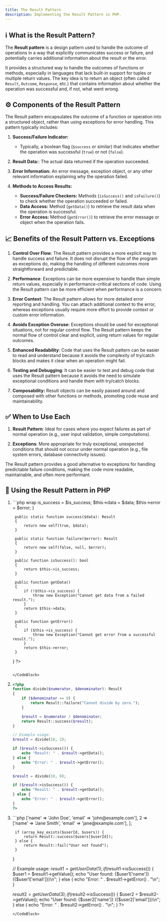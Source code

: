 ```yaml
---
title: The Result Pattern
description: Implementing the Result Pattern in PHP.
---
```



## ℹ What is the Result Pattern?

The **Result pattern** is a design pattern used to handle the outcome of operations in a way that explicitly communicates success or failure, and potentially carries additional information about the result or the error.

It provides a structured way to handle the outcomes of functions or methods, especially in languages that lack built-in support for tuples or multiple return values. The key idea is to return an object (often called `Result`, `Outcome`, `Response`, etc.) that contains information about whether the operation was successful and, if not, what went wrong.

## ⚙ Components of the Result Pattern

The Result pattern encapsulates the outcome of a function or operation into a structured object, rather than using exceptions for error handling. This pattern typically includes:

1. **Success/Failure Indicator:**
   - Typically, a boolean flag (`$success` or similar) that indicates whether the operation was successful (`true`) or not (`false`).

2. **Result Data:**: The actual data returned if the operation succeeded.

3. **Error Information:** An error message, exception object, or any other relevant information explaining why the operation failed.

4. **Methods to Access Results:**
   - **Success/Failure Checkers:** Methods (`isSuccess()` and `isFailure()`) to check whether the operation succeeded or failed.
   - **Data Access:** Method (`getData()`) to retrieve the result data when the operation is successful.
   - **Error Access:** Method (`getError()`) to retrieve the error message or object when the operation fails.

## 📈 Benefits of the Result Pattern vs. Exceptions

1. **Control Over Flow**: The Result pattern provides a more explicit way to handle success and failure. It does not disrupt the flow of the program as exceptions do, making the handling of different outcomes more straightforward and predictable.

2. **Performance**: Exceptions can be more expensive to handle than simple return values, especially in performance-critical sections of code. Using the Result pattern can be more efficient when performance is a concern.

3. **Error Context**: The Result pattern allows for more detailed error reporting and handling. You can attach additional context to the error, whereas exceptions usually require more effort to provide context or custom error information.

4. **Avoids Exception Overuse**: Exceptions should be used for exceptional situations, not for regular control flow. The Result pattern keeps the normal flow of control clear and explicit, using return values for regular outcomes.

5. **Enhanced Readability**: Code that uses the Result pattern can be easier to read and understand because it avoids the complexity of try/catch blocks and makes it clear when an operation might fail.

6. **Testing and Debugging**: It can be easier to test and debug code that uses the Result pattern because it avoids the need to simulate exceptional conditions and handle them with try/catch blocks.

7. **Composability:** Result objects can be easily passed around and composed with other functions or methods, promoting code reuse and maintainability.

## ✅ When to Use Each

1. **Result Pattern**: Ideal for cases where you expect failures as part of normal operation (e.g., user input validation, simple computations).
  
2. **Exceptions**: More appropriate for truly exceptional, unexpected conditions that should not occur under normal operation (e.g., file system errors, database connectivity issues).

<Aside type="tip">
The Result pattern provides a good alternative to exceptions for handling predictable failure conditions, making the code more readable, maintainable, and often more performant.
</Aside>

## 🚀 Using the Result Pattern in PHP 
 
<Steps>

1. <CodeBlock title=" Create a the following PHP class">
    ```php wrap
    <?php
    class Result
    {
        private $is_success;
        private $data;
        private $error;
        private function __construct(bool $is_success, $data = null, $error = null)
        {
            $this->is_success = $is_success;
            $this->data = $data;
            $this->error = $error;
        }

        public static function success($data): Result
        {
            return new self(true, $data);
        }

        public static function failure($error): Result
        {
            return new self(false, null, $error);
        }

        public function isSuccess(): bool
        {
            return $this->is_success;
        }

        public function getData()
        {
            if (!$this->is_success) {
                throw new Exception("Cannot get data from a failed result.");
            }
            return $this->data;
        }

        public function getError()
        {
            if ($this->is_success) {
                throw new Exception("Cannot get error from a successful result.");
            }
            return $this->error;
        }
    }
    ?>
    ```

    </CodeBlock>

2. <CodeBlock title="Using the Result pattern: Example #1">

    ```php
    <?php
    function divide($numerator, $denominator): Result
    {
        if ($denominator == 0) {
            return Result::failure("Cannot divide by zero.");
        }

        $result = $numerator / $denominator;
        return Result::success($result);
    }

    // Example usage:
    $result = divide(10, 2);

    if ($result->isSuccess()) {
        echo "Result: " . $result->getData();
    } else {
        echo "Error: " . $result->getError();
    }

    $result = divide(10, 0);

    if ($result->isSuccess()) {
        echo "Result: " . $result->getData();
    } else {
        echo "Error: " . $result->getError();
    }
    ?>
    ```
    </CodeBlock>        
3. <CodeBlock title="Using the Result pattern: Example #2">
    ```php
    <?php
    // Example function: Retrieve user data by ID from database
    function getUserData($userId) {
        // Simulating database operation
        $users = [
            1 => ['name' => 'John Doe', 'email' => 'john@example.com'],
            2 => ['name' => 'Jane Smith', 'email' => 'jane@example.com'],
        ];

        if (array_key_exists($userId, $users)) {
            return Result::success($users[$userId]);
        } else {
            return Result::fail("User not found");
        }
    }

    // Example usage:
    $result1 = getUserData(1);
    if ($result1->isSuccess()) {
        $user1 = $result1->getValue();
        echo "User found: {$user1['name']} ({$user1['email']})\n";
    } else {
        echo "Error: " . $result1->getError() . "\n";
    }

    $result2 = getUserData(3);
    if ($result2->isSuccess()) {
        $user2 = $result2->getValue();
        echo "User found: {$user2['name']} ({$user2['email']})\n";
    } else {
        echo "Error: " . $result2->getError() . "\n";
    }
    ?>
    ```
    </CodeBlock>
</Steps>
